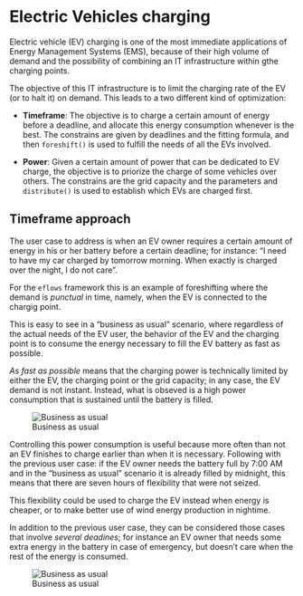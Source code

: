 
# Electric Vehicles charging

Electric vehicle (EV) charging is one of the most immediate applications of Energy Management Systems (EMS), because of their high volume of demand and the possibility of combining an IT infrastructure within gthe charging points. 

The objective of this IT infrastructure is to limit the charging rate of the EV (or to halt it) on demand. This leads to a two different kind of optimization:

- **Timeframe**: The objective is to charge a certain amount of energy before a deadline, and allocate this energy consumption whenever is the best. The constrains are given by deadlines and the fitting formula, and then `foreshift()` is used to fulfill the needs of all the EVs involved.

- **Power**: Given a certain amount of power that can be dedicated to EV charge, the objective is to priorize the charge of some vehicles over others. The constrains are the grid capacity and the parameters and `distribute()` is used to establish which EVs are charged first. 

## Timeframe approach

The user case to address is when an EV owner requires a certain amount of energy in his or her battery before a certain deadline; for instance: "I need to have my car charged by tomorrow morning. When exactly is charged over the night, I do not care". 

For the `eflows` framework this is an example of foreshifting where the demand is *punctual* in time, namely, when the EV is connected to the chargig point. 

This is easy to see in a "business as usual" scenario, where regardless of the actual needs of the EV user, the behavior of the EV and the charging point is to consume the energy necessary to fill the EV battery as fast as possible. 

*As fast as possible* means that the charging power is technically limited by either the EV, the charging point or the grid capacity; in any case, the EV demand is not instant. Instead, what is obseved is a high power consumption that is sustained until the battery is filled. 


![Business as usual](../../www/images/ev/case-usual.png)

Controlling this power consumption is useful because more often than not an EV finishes to charge earlier than when it is necessary. Following with the previous user case: if the EV owner needs the battery full by 7:00 AM and in the "business as usual" scenario it is already filled by midnight, this means that there are seven hours of flexibility that were not seized. 

This flexibility could be used to charge the EV instead when energy is cheaper, or to make better use of wind energy production in nightime. 

In addition to the previous user case, they can be considered those cases that involve *several deadines*; for instance an EV owner that needs some extra energy in the battery in case of emergency, but doesn't care when the rest of the energy is consumed. 

![Business as usual](../../www/images/ev/cases-charging.png)


